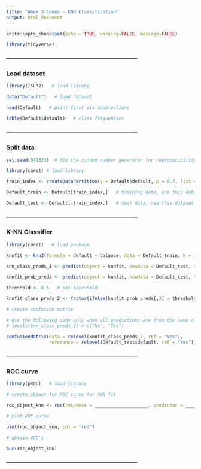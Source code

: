 ```yaml
---
title: "Week 3 Codes - KNN Classification"
output: html_document
---
```


```r
knitr::opts_chunk$set(echo = TRUE, warning=FALSE, message=FALSE)

library(tidyverse)
```

#### ---------------------------------------------------------------------------
### Load dataset

```r
library(ISLR2)   # load library

data("Default")   # load dataset
```

```r
head(Default)   # print first six observations
```

```r
table(Default$default)   # class frequencies
```


#### ---------------------------------------------------------------------------
### Split data

```r
set.seed(041323)  # fix the random number generator for reproducibility

library(caret) # load library

train_index <- createDataPartition(y = Default$default, p = 0.7, list = FALSE) # split available data into 70% training and 30% test datasets

Default_train <- Default[train_index,]   # training data, use this dataset to build model

Default_test <- Default[-train_index,]   # test data, use this dataset to evaluate model's performance. These are rows that are NOT in the training dataset.
```


#### ---------------------------------------------------------------------------
### K-NN Classifier

```r
library(caret)   # load package

knnfit <- knn3(formula = default ~ balance, data = Default_train, k = 10)   # fit 10-nn model
```


```r
knn_class_preds_1 <- predict(object = knnfit, newdata = Default_test, type = c("class"))   # obtain default class label predictions (threshold = 0.5)
```


```r
knnfit_prob_preds <- predict(object = knnfit, newdata = Default_test, type = c("prob"))   # obtain predictions as probabilities

threshold <- 0.5   # set threshold

knnfit_class_preds_2 <- factor(ifelse(knnfit_prob_preds[,2] > threshold, "Yes", "No"))   # obtain predictions as class labels
```


```r
# create confusion matrix

# use the following code only when all predictions are from the same class
# levels(knn_class_preds_1) = c("No", "Yes") 

confusionMatrix(data = relevel(knnfit_class_preds_2, ref = "Yes"), 
                reference = relevel(Default_test$default, ref = "Yes"))  
```


#### ---------------------------------------------------------------------------
### ROC curve

```r
library(pROC)   # load library

# create object for ROC curve for KNN fit

roc_object_knn <- roc(response = ____________________, predictor = ____________________)

# plot ROC curve

plot(roc_object_knn, col = "red")
```


```r
# obtain AUC's

auc(roc_object_knn)
```

#### ---------------------------------------------------------------------------